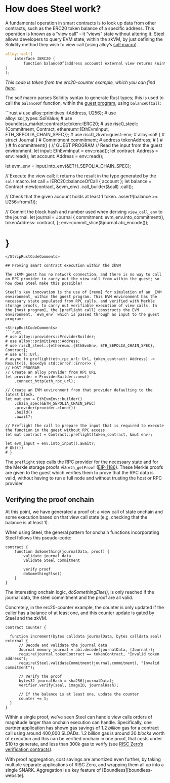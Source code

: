 
# How does Steel work?

A fundamental operation in smart contracts is to look up data from other contracts, such as the ERC20 token balance of a specific address. This operation is known as a “view call” \- it “views” state without altering it. Steel allows developers to query EVM state, within the zkVM, by just defining the Solidity method they wish to view call (using alloy’s [sol\! macro][sol-macro]).

```rust
alloy::sol!(
    interface IERC20 {
        function balanceOf(address account) external view returns (uint);
}
);
```

_This code is taken from the erc20-counter example, which you can find [here]._

The sol! macro parses Solidity syntax to generate Rust types; this is used to call the `balanceOf` function, within the [guest program], using `balanceOfCall`:

<StripRustCodeComments>
```rust
# use alloy::primitives::{Address, U256};
# use alloy::sol_types::SolValue;
# use boundless_market::contracts::token::IERC20;
# use risc0_steel::{Commitment, Contract, ethereum::{EthEvmInput, ETH_SEPOLIA_CHAIN_SPEC}};
# use risc0_zkvm::guest::env;
# alloy::sol! {
#    struct Journal {
#        Commitment commitment;
#        address tokenAddress;
#    }
# }
# fn commitment() {
// GUEST PROGRAM
// Read the input from the guest environment.
let input: EthEvmInput = env::read();
let contract: Address = env::read();
let account: Address = env::read();

let evm_env = input.into_env(&ETH_SEPOLIA_CHAIN_SPEC);

// Execute the view call; it returns the result in the type generated by the `sol!` macro.
let call = IERC20::balanceOfCall { account };
let balance = Contract::new(contract, &evm_env)
  .call_builder(&call)
  .call();

// Check that the given account holds at least 1 token.
assert!(balance >= U256::from(1));

// Commit the block hash and number used when deriving `view_call_env` to the journal.
let journal = Journal {
    commitment: evm_env.into_commitment(),
    tokenAddress: contract,
};
env::commit_slice(&journal.abi_encode());
# }
```
</StripRustCodeComments>

## Proving smart contract execution within the zkVM

The zkVM guest has no network connection, and there is no way to call an RPC provider to carry out the view call from within the guest; so how does Steel make this possible?

Steel’s key innovation is the use of [revm] for simulation of an _EVM environment_ within the guest program. This EVM environment has the necessary state populated from RPC calls, and verified with Merkle storage proofs, to carry out verifiable execution of view calls. In the [host program], the [preflight call] constructs the EVM environment, `evm_env` which is passed through as input to the guest program:

<StripRustCodeComments>
```rust
# use alloy::providers::ProviderBuilder;
# use alloy::primitives::Address;
# use risc0_steel::{ethereum::{EthEvmEnv, ETH_SEPOLIA_CHAIN_SPEC}, Contract};
# use url::Url;
# async fn preflight(eth_rpc_url: Url, token_contract: Address) -> Result<(), Box<dyn std::error::Error>> {
// HOST PROGRAM
// Create an alloy provider from RPC URL
let provider = ProviderBuilder::new()
    .connect_http(eth_rpc_url);

// Create an EVM environment from that provider defaulting to the latest block.
let mut env = EthEvmEnv::builder()
    .chain_spec(&ETH_SEPOLIA_CHAIN_SPEC)
    .provider(provider.clone())
    .build()
    .await?;

// Preflight the call to prepare the input that is required to execute the function in the guest without RPC access.
let mut contract = Contract::preflight(token_contract, &mut env);

let evm_input = env.into_input().await?;
# Ok(())
# }
```
</StripRustCodeComments>

The `preflight` step calls the RPC provider for the necessary state and for the Merkle storage proofs via `eth_getProof` ([EIP-1186]). These Merkle proofs are given to the guest which verifies them to prove that the RPC data is valid, without having to run a full node and without trusting the host or RPC provider.

## Verifying the proof onchain

At this point, we have generated a proof of: a view call of state onchain and some execution based on that view call state (e.g. checking that the balance is at least 1).

When using Steel, the general pattern for onchain functions incorporating Steel follows this pseudo-code:

```solidity
contract {
    function doSomething(journalData, proof) {
        validate journal data
        validate Steel commitment

        verify proof
        doSomethingElse()
    }
}
```

The interesting onchain logic, _doSomethingElse()_, is only reached if the journal data, the steel commitment and the proof are all valid.

Concretely, in the erc20-counter example, the counter is only updated if the caller has a balance of at least one, and this counter update is gated by Steel and the zkVM.

```solidity
contract Counter {

  function increment(bytes calldata journalData, bytes calldata seal) external {
      // Decode and validate the journal data
      Journal memory journal = abi.decode(journalData, (Journal));
      require(journal.tokenContract == tokenContract, "Invalid token address");
      require(Steel.validateCommitment(journal.commitment), "Invalid commitment");

      // Verify the proof
      bytes32 journalHash = sha256(journalData);
      verifier.verify(seal, imageID, journalHash);

      // If the balance is at least one, update the counter
      counter += 1;
  }
}
```

Within a single proof, we’ve seen Steel can handle view calls orders of magnitude larger than onchain execution can handle. Specifically, one partner application has shown gas savings of 1.2 _billion_ gas for a contract call using around 400,000 SLOADs. 1.2 billion gas is around 30 _blocks_ worth of execution and this can be verified onchain in one proof, that costs under $10 to generate, and less than 300k gas to verify (see [RISC Zero’s verification contracts][verifier-contracts]).

With proof aggregation, cost savings are amortized even further, by taking multiple separate applications of RISC Zero, and wrapping them all up into a single SNARK.
Aggregation is a key feature of [Boundless][boundless-website].

[sol-macro]: https://alloy.rs/examples/sol-macro/index.html
[here]: https://github.com/risc0/risc0-ethereum/blob/main/examples/erc20-counter
[guest program]: https://dev.risczero.com/terminology#guest-program
[revm]: https://docs.rs/revm/latest/revm/
[preflight call]: https://risc0.github.io/risc0-ethereum/risc0_steel/struct.Contract.html#method.preflight
[host program]: https://dev.risczero.com/terminology#host-program
[EIP-1186]: https://eips.ethereum.org/EIPS/eip-1186
[verifier-contracts]: https://dev.risczero.com/api/blockchain-integration/contracts/verifier
[What is Steel?]: ./what-is-steel.md
[Steel Commitments]: ./steel-commitments.md
